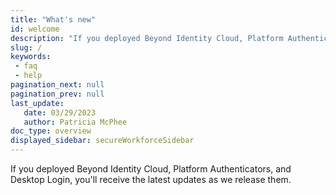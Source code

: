 ```yaml
---
title: "What's new"
id: welcome
description: "If you deployed Beyond Identity Cloud, Platform Authenticators, and Desktop Login, you'll receive the latest updates as we release them."
slug: /
keywords: 
 - faq
 - help
pagination_next: null
pagination_prev: null
last_update: 
   date: 03/29/2023
   author: Patricia McPhee
doc_type: overview
displayed_sidebar: secureWorkforceSidebar
---
```


If you deployed Beyond Identity Cloud, Platform Authenticators, and Desktop Login, you'll receive the latest updates as we release them.





<ReleaseNotesTimeline />



